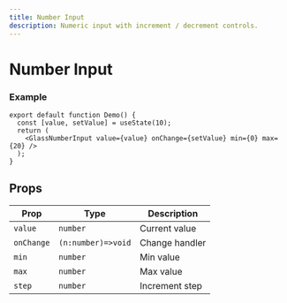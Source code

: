 ```yaml
---
title: Number Input
description: Numeric input with increment / decrement controls.
---
```


# Number Input

### Example

```tsx
export default function Demo() {
  const [value, setValue] = useState(10);
  return (
    <GlassNumberInput value={value} onChange={setValue} min={0} max={20} />
  );
}
```

## Props

| Prop       | Type               | Description    |
| ---------- | ------------------ | -------------- |
| `value`    | `number`           | Current value  |
| `onChange` | `(n:number)=>void` | Change handler |
| `min`      | `number`           | Min value      |
| `max`      | `number`           | Max value      |
| `step`     | `number`           | Increment step |
